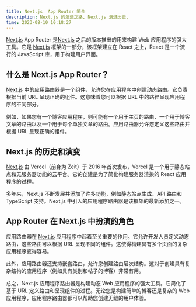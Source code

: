 ```yaml
---
title: Next.js  App Router 简介
description: Next.js 的演进之路, Next.js 演进历史.
time: 2023-08-10 10:18:27
---
```


[Next.js](https://nextjs.org/docs) App Router 是[Next.js](https://nextjs.org/docs) 之后的版本推出的用来构建 Web 应用程序的强大工具。它是 [Next.js](https://nextjs.org/docs) 框架的一部分，该框架建立在 React 之上，React 是一个流行的 JavaScript 库，用于构建用户界面。

## 什么是 Next.js App Router？

[Next.js](https://nextjs.org/docs) 中的应用路由器是一个组件，允许您在应用程序中创建动态路由。它负责根据当前 URL 呈现正确的组件。这意味着您可以根据 URL 中的路径呈现应用程序的不同部分。

例如，如果您有一个博客应用程序，则可能有一个用于主页的路由、一个用于博客文章的路由以及一个用于每个单独文章的路由。应用路由器允许您定义这些路由并根据 URL 呈现正确的组件。

## Next.js 的历史和演变

[Next.js](https://nextjs.org/docs) 由 Vercel（前身为 Zeit）于 2016 年首次发布，Vercel 是一个用于静态站点和无服务器功能的云平台。它的创建是为了简化构建服务器渲染的 React 应用程序的过程。

多年来，Next.js 不断发展并添加了许多功能，例如静态站点生成、API 路由和 TypeScript 支持。Next.js 中引入的应用程序路由器是该框架的最新添加之一。

## App Router 在 Next.js 中扮演的角色

应用路由器在 [Next.js](https://nextjs.org/docs) 应用程序中起着至关重要的作用。它允许开发人员定义动态路由，这些路由可以根据 URL 呈现不同的组件。这使得构建具有多个页面的复杂应用程序变得容易。

此外，应用路由器还支持嵌套路由，允许您创建路由层次结构。这对于创建具有复杂结构的应用程序（例如具有类别和帖子的博客）非常有用。

总之，Next.js 应用程序路由器是构建动态 Web 应用程序的强大工具。它简化了基于 URL 定义路由和呈现组件的过程。无论您是构建简单的博客还是复杂的 Web 应用程序，应用程序路由器都可以帮助您创建无缝的用户体验。
